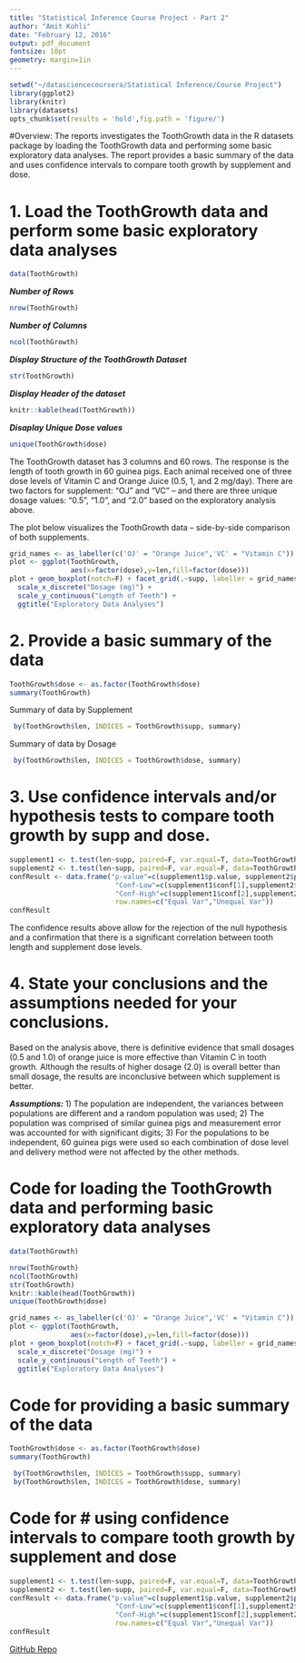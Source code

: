```yaml
---
title: "Statistical Inference Course Project - Part 2"
author: "Amit Kohli"
date: "February 12, 2016"
output: pdf_document
fontsize: 10pt
geometry: margin=1in
---
```


```r
setwd("~/datasciencecoursera/Statistical Inference/Course Project")
library(ggplot2)
library(knitr)
library(datasets)
opts_chunk$set(results = 'hold',fig.path = 'figure/')
```

#Overview:
The reports investigates the ToothGrowth data in the R datasets package by loading the ToothGrowth data and performing some basic exploratory data analyses.  The report provides a basic summary of the data and uses confidence intervals to compare tooth growth by supplement and dose.

# 1. Load the ToothGrowth data and perform some basic exploratory data analyses
```r
data(ToothGrowth)
```

***Number of Rows***
```r
nrow(ToothGrowth)
```

***Number of Columns***
```r
ncol(ToothGrowth)
```

***Display Structure of the ToothGrowth Dataset***
```r
str(ToothGrowth)
```

***Display Header of the dataset***
```r
knitr::kable(head(ToothGrowth))
```

***Disaplay Unique Dose values***
```r
unique(ToothGrowth$dose)
```

The ToothGrowth dataset has 3 columns and 60 rows. The response is the length of tooth growth in 60 guinea pigs. Each animal received one of three dose levels of Vitamin C and Orange Juice (0.5, 1, and 2 mg/day). There are two factors for supplement: “OJ” and “VC” -- and there are three unique dosage values: "0.5", "1.0", and "2.0" based on the exploratory analysis above.

The plot below visualizes the ToothGrowth data -- side-by-side comparison of both supplements.

```r
grid_names <- as_labeller(c('OJ' = "Orange Juice",'VC' = "Vitamin C"))
plot <- ggplot(ToothGrowth, 
               aes(x=factor(dose),y=len,fill=factor(dose)))
plot + geom_boxplot(notch=F) + facet_grid(.~supp, labeller = grid_names) +
  scale_x_discrete("Dosage (mg)") +   
  scale_y_continuous("Length of Teeth") +  
  ggtitle("Exploratory Data Analyses")
```

# 2. Provide a basic summary of the data
```r
ToothGrowth$dose <- as.factor(ToothGrowth$dose)
summary(ToothGrowth)
```

Summary of data by Supplement
```r
 by(ToothGrowth$len, INDICES = ToothGrowth$supp, summary)
```

Summary of data by Dosage
```r
 by(ToothGrowth$len, INDICES = ToothGrowth$dose, summary)
```

# 3. Use confidence intervals and/or hypothesis tests to compare tooth growth by supp and dose.
```r
supplement1 <- t.test(len~supp, paired=F, var.equal=T, data=ToothGrowth)
supplement2 <- t.test(len~supp, paired=F, var.equal=F, data=ToothGrowth)
confResult <- data.frame("p-value"=c(supplement1$p.value, supplement2$p.value),
                          "Conf-Low"=c(supplement1$conf[1],supplement2$conf[1]),
                          "Conf-High"=c(supplement1$conf[2],supplement2$conf[2]),
                          row.names=c("Equal Var","Unequal Var"))
confResult
```
The confidence results above allow for the rejection of the null hypothesis and a confirmation that there is a significant correlation between tooth length and supplement dose levels.

# 4. State your conclusions and the assumptions needed for your conclusions.
Based on the analysis above, there is definitive evidence that small dosages (0.5 and 1.0) of orange juice is more effective than Vitamin C in tooth growth. Although the results of higher dosage (2.0) is overall better than small dosage, the results are inconclusive between which supplement is better.

***Assumptions: *** 1) The population are independent, the variances between populations are different and a random population was used; 2) The population was comprised of similar guinea pigs and measurement error was accounted for with significant digits; 3) For the populations to be independent, 60 guinea pigs were used so each combination of dose level and delivery method were not affected by the other methods.

\pagebreak
\begin{center}
Appendix
\end{center}

# Code for loading the ToothGrowth data and performing basic exploratory data analyses
```r
data(ToothGrowth)

nrow(ToothGrowth)
ncol(ToothGrowth)
str(ToothGrowth)
knitr::kable(head(ToothGrowth))
unique(ToothGrowth$dose)

grid_names <- as_labeller(c('OJ' = "Orange Juice",'VC' = "Vitamin C"))
plot <- ggplot(ToothGrowth, 
               aes(x=factor(dose),y=len,fill=factor(dose)))
plot + geom_boxplot(notch=F) + facet_grid(.~supp, labeller = grid_names) +
  scale_x_discrete("Dosage (mg)") +   
  scale_y_continuous("Length of Teeth") +  
  ggtitle("Exploratory Data Analyses")
```

# Code for providing a basic summary of the data
```r
ToothGrowth$dose <- as.factor(ToothGrowth$dose)
summary(ToothGrowth)

 by(ToothGrowth$len, INDICES = ToothGrowth$supp, summary)
 by(ToothGrowth$len, INDICES = ToothGrowth$dose, summary)
```

# Code for # using confidence intervals to compare tooth growth by supplement and dose
```r
supplement1 <- t.test(len~supp, paired=F, var.equal=T, data=ToothGrowth)
supplement2 <- t.test(len~supp, paired=F, var.equal=F, data=ToothGrowth)
confResult <- data.frame("p-value"=c(supplement1$p.value, supplement2$p.value),
                          "Conf-Low"=c(supplement1$conf[1],supplement2$conf[1]),
                          "Conf-High"=c(supplement1$conf[2],supplement2$conf[2]),
                          row.names=c("Equal Var","Unequal Var"))
confResult
```

<td>[GitHub Repo](https://github.com/akohli70/Statistical-Inference/blob/master/Part%202%20ToothGrowth.Rmd)</td>